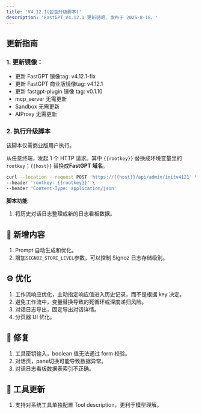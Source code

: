```yaml
---
title: 'V4.12.1(包含升级脚本)'
description: 'FastGPT V4.12.1 更新说明, 发布于 2025-8-18。'
---
```


## 更新指南

### 1. 更新镜像：

- 更新 FastGPT 镜像tag: v4.12.1-fix
- 更新 FastGPT 商业版镜像tag: v4.12.1
- 更新 fastgpt-plugin 镜像 tag: v0.1.10
- mcp_server 无需更新
- Sandbox 无需更新
- AIProxy 无需更新

### 2. 执行升级脚本

该脚本仅需商业版用户执行。

从任意终端，发起 1 个 HTTP 请求。其中 `{{rootkey}}` 替换成环境变量里的 `rootkey`；`{{host}}` 替换成**FastGPT 域名**。

```bash
curl --location --request POST 'https://{{host}}/api/admin/initv4121' \
--header 'rootkey: {{rootkey}}' \
--header 'Content-Type: application/json'
```

**脚本功能**

1. 将历史对话日志整理成新的日志看板数据。

## 🚀 新增内容

1. Prompt 自动生成和优化。
2. 增加`SIGNOZ_STORE_LEVEL`参数，可以控制 Signoz 日志存储级别。

## ⚙️ 优化

1. 工作流响应优化，主动指定响应值进入历史记录，而不是根据 key 决定。
2. 避免工作流中，变量替换导致的死循环或深度递归风险。
3. 对话日志导出，固定导出对话详情。
4. 分页器 UI 优化。

## 🐛 修复

1. 工具密钥输入，boolean 值无法通过 form 校验。
2. 对话页，pane切换可能导致数据异常。
3. 对话日志看板数据表索引不正确。

## 🔨 工具更新

1. 支持对系统工具单独配置 Tool description，更利于模型理解。
